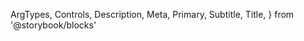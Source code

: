   ArgTypes,
  Controls,
  Description,
  Meta,
  Primary,
  Subtitle,
  Title,
} from '@storybook/blocks'


<Meta of={ToggleGroupItem} />

<Title />

<Subtitle />

<Description />

---

## Props

On top of all the props, attributes and event handler you can set on a
`<button />` element, the component accepts the following props:

<ArgTypes />

## Playground

<Primary />

<Controls />
